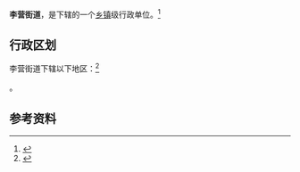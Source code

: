 {{中国乡级行政区|37/08/11/005/000}}

'''李营街道'''，是{{PRC admin/fullname|37/08/11/005/000|3}}下辖的一个[[乡镇|乡镇]]级行政单位。<ref>{{PRC admin/ref sgc|{{PRC admin/parent|37/08/11/005/000}}}}</ref>

== 行政区划 ==

李营街道下辖以下地区：<ref>{{PRC admin/ref sgc|37/08/11/005/000}}</ref>

{{PRC admin/children|37/08/11/005/000}}。

== 参考资料 ==

{{reflist}}

{{行政区划小作品}}
{{PRC admin/navcat|37/08/11/005/000}}